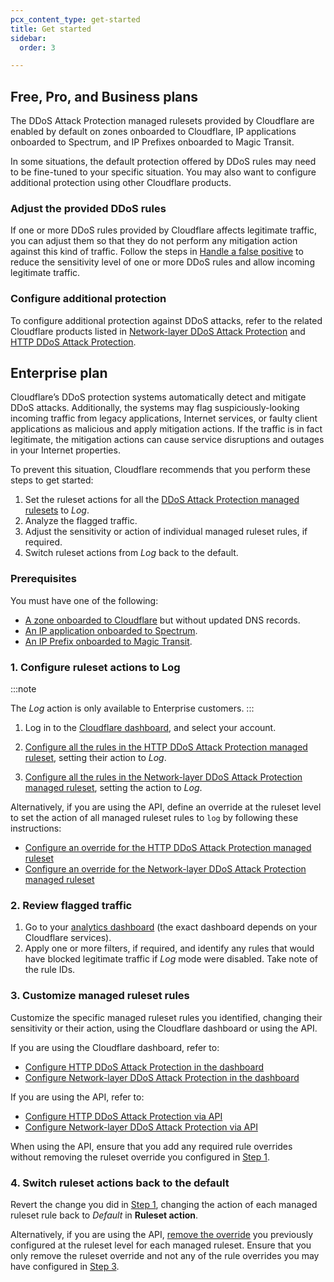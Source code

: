 ```yaml
---
pcx_content_type: get-started
title: Get started
sidebar:
  order: 3

---
```


## Free, Pro, and Business plans

The DDoS Attack Protection managed rulesets provided by Cloudflare are enabled by default on zones onboarded to Cloudflare, IP applications onboarded to Spectrum, and IP Prefixes onboarded to Magic Transit.

In some situations, the default protection offered by DDoS rules may need to be fine-tuned to your specific situation. You may also want to configure additional protection using other Cloudflare products.

### Adjust the provided DDoS rules

If one or more DDoS rules provided by Cloudflare affects legitimate traffic, you can adjust them so that they do not perform any mitigation action against this kind of traffic. Follow the steps in [Handle a false positive](/ddos-protection/managed-rulesets/adjust-rules/false-positive/) to reduce the sensitivity level of one or more DDoS rules and allow incoming legitimate traffic.

### Configure additional protection

To configure additional protection against DDoS attacks, refer to the related Cloudflare products listed in [Network-layer DDoS Attack Protection](/ddos-protection/managed-rulesets/network/#related-cloudflare-products) and [HTTP DDoS Attack Protection](/ddos-protection/managed-rulesets/http/#related-cloudflare-products).

## Enterprise plan

Cloudflare’s DDoS protection systems automatically detect and mitigate DDoS attacks. Additionally, the systems may flag suspiciously-looking incoming traffic from legacy applications, Internet services, or faulty client applications as malicious and apply mitigation actions. If the traffic is in fact legitimate, the mitigation actions can cause service disruptions and outages in your Internet properties.

To prevent this situation, Cloudflare recommends that you perform these steps to get started:

1. Set the ruleset actions for all the [DDoS Attack Protection managed rulesets](/ddos-protection/managed-rulesets/) to *Log*.
2. Analyze the flagged traffic.
3. Adjust the sensitivity or action of individual managed ruleset rules, if required.
4. Switch ruleset actions from *Log* back to the default.

### Prerequisites

You must have one of the following:

* [A zone onboarded to Cloudflare](/dns/zone-setups/full-setup/) but without updated DNS records.
* [An IP application onboarded to Spectrum](/spectrum/get-started/).
* [An IP Prefix onboarded to Magic Transit](/magic-transit/get-started/).

### 1. Configure ruleset actions to Log

:::note

The *Log* action is only available to Enterprise customers. 
:::

1. Log in to the [Cloudflare dashboard](https://dash.cloudflare.com/), and select your account.

2. [Configure all the rules in the HTTP DDoS Attack Protection managed ruleset](/ddos-protection/managed-rulesets/http/configure-dashboard/#create-a-ddos-override), setting their action to *Log*.

3. [Configure all the rules in the Network-layer DDoS Attack Protection managed ruleset](/ddos-protection/managed-rulesets/network/configure-dashboard/#create-a-ddos-override), setting the action to *Log*.

Alternatively, if you are using the API, define an override at the ruleset level to set the action of all managed ruleset rules to `log` by following these instructions:

* [Configure an override for the HTTP DDoS Attack Protection managed ruleset](/ddos-protection/managed-rulesets/http/configure-api/#configure-an-override-for-the-http-ddos-attack-protection-managed-ruleset)
* [Configure an override for the Network-layer DDoS Attack Protection managed ruleset](/ddos-protection/managed-rulesets/network/configure-api/#configure-an-override-for-the-network-layer-ddos-attack-protection-managed-ruleset)

### 2. Review flagged traffic

1. Go to your [analytics dashboard](/ddos-protection/reference/analytics/) (the exact dashboard depends on your Cloudflare services).
2. Apply one or more filters, if required, and identify any rules that would have blocked legitimate traffic if *Log* mode were disabled. Take note of the rule IDs.

### 3. Customize managed ruleset rules

Customize the specific managed ruleset rules you identified, changing their sensitivity or their action, using the Cloudflare dashboard or using the API.

If you are using the Cloudflare dashboard, refer to:

* [Configure HTTP DDoS Attack Protection in the dashboard](/ddos-protection/managed-rulesets/http/configure-dashboard/)
* [Configure Network-layer DDoS Attack Protection in the dashboard](/ddos-protection/managed-rulesets/network/configure-dashboard/)

If you are using the API, refer to:

* [Configure HTTP DDoS Attack Protection via API](/ddos-protection/managed-rulesets/http/configure-api/)
* [Configure Network-layer DDoS Attack Protection via API](/ddos-protection/managed-rulesets/network/configure-api/)

When using the API, ensure that you add any required rule overrides without removing the ruleset override you configured in [Step 1](#1-configure-ruleset-actions-to-log).

### 4. Switch ruleset actions back to the default

Revert the change you did in [Step 1](#1-configure-ruleset-actions-to-log), changing the action of each managed ruleset rule back to *Default* in **Ruleset action**.

Alternatively, if you are using the API, [remove the override](/ddos-protection/managed-rulesets/http/configure-api/#configure-an-override-for-the-http-ddos-attack-protection-managed-ruleset) you previously configured at the ruleset level for each managed ruleset. Ensure that you only remove the ruleset override and not any of the rule overrides you may have configured in [Step 3](#3-customize-managed-ruleset-rules).
